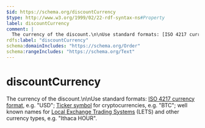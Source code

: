 ```yaml
---
$id: https://schema.org/discountCurrency
$type: http://www.w3.org/1999/02/22-rdf-syntax-ns#Property
label: discountCurrency
comment: |
  The currency of the discount.\n\nUse standard formats: [ISO 4217 currency format](http://en.wikipedia.org/wiki/ISO_4217), e.g. "USD"; [Ticker symbol](https://en.wikipedia.org/wiki/List_of_cryptocurrencies) for cryptocurrencies, e.g. "BTC"; well known names for [Local Exchange Trading Systems](https://en.wikipedia.org/wiki/Local_exchange_trading_system) (LETS) and other currency types, e.g. "Ithaca HOUR".
rdfs:label: "discountCurrency"
schema:domainIncludes: "https://schema.org/Order"
schema:rangeIncludes: "https://schema.org/Text"
---
```


# discountCurrency

The currency of the discount.\n\nUse standard formats: [ISO 4217 currency format](http://en.wikipedia.org/wiki/ISO_4217), e.g. "USD"; [Ticker symbol](https://en.wikipedia.org/wiki/List_of_cryptocurrencies) for cryptocurrencies, e.g. "BTC"; well known names for [Local Exchange Trading Systems](https://en.wikipedia.org/wiki/Local_exchange_trading_system) (LETS) and other currency types, e.g. "Ithaca HOUR".

